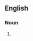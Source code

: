 ==English==

===Noun===
{{head|en|noun form|head=[[purse]] [[seine]]s}}

# {{plural of|en|purse seine}}